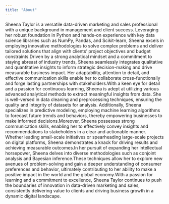 ```yaml
---
title: "About"
---
```



Sheena Taylor is a versatile data-driven marketing and sales professional with a unique background in management and client success. 
Leveraging her robust foundation in Python and hands-on experience with key data science libraries such as NumPy, Pandas, and Scikit-learn, Sheena excels in employing innovative methodologies to solve complex problems and deliver tailored solutions that align with clients' project objectives and budget constraints.Driven by a strong analytical mindset and a commitment to staying abreast of industry trends, Sheena seamlessly integrates qualitative and quantitative insights to inform strategic decision-making and drive measurable business impact. Her adaptability, attention to detail, and effective communication skills enable her to collaborate cross-functionally and forge lasting partnerships with stakeholders.With a keen eye for detail and a passion for continuous learning, Sheena is adept at utilizing various advanced analytical methods to extract meaningful insights from data. She is well-versed in data cleaning and preprocessing techniques, ensuring the quality and integrity of datasets for analysis. Additionally, Sheena specializes in predictive modeling, employing machine learning algorithms to forecast future trends and behaviors, thereby empowering businesses to make informed decisions.Moreover, Sheena possesses strong communication skills, enabling her to effectively convey insights and recommendations to stakeholders in a clear and actionable manner. Whether leading small-scale initiatives or spearheading large-scale projects on digital platforms, Sheena demonstrates a knack for driving results and achieving measurable outcomes.In her pursuit of expanding her intellectual horsepower, Sheena delves into diverse methodologies such as conjoint analysis and Bayesian inference.These techniques allow her to explore new avenues of problem-solving and gain a deeper understanding of consumer preferences and behavior, ultimately contributing to her ability to make a positive impact in the world and the global economy.With a passion for learning and a commitment to excellence, Sheena Taylor continues to push the boundaries of innovation in data-driven marketing and sales, consistently delivering value to clients and driving business growth in a dynamic digital landscape.